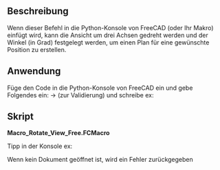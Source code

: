 <languages/>
{{Macro/de
|Name=Ansicht frei drehen
|Icon=Text_console_python.png
|Description=Wenn dieser Befehl in die Python-Konsole von FreeCAD (oder Ihr Makro) eingefügt wird, kann man die Ansicht um drei Achsen drehen und den Winkel (in Grad) festlegen, um einen Plan in einer gewünschten Position zu erstellen.
|Author=Yorik
|Version=01.00
|Date=2010-11-17
|FCVersion=Alle
|SeeAlso=[[Macro Rotate View/de|Makro Rotate View]] [[File:Macro Rotate View view 90 Degrees.png|24px]]<br />[[Macro_Rotate_ViewAxonometric/de|Makro Rotate ViewAxonometric]] [[File:Macro_Rotate_View_with_Y_pointing_upwards_.png|24px]] [[File:Macro_Rotate_View_with_Z_pointing_upwards_.png|24px]]
}}

<span id="Description"></span>
==Beschreibung==

Wenn dieser Befehl in die Python-Konsole von FreeCAD (oder Ihr Makro) einfügt wird, kann die Ansicht um drei Achsen gedreht werden und der Winkel (in Grad) festgelegt werden, um einen Plan für eine gewünschte Position zu erstellen.

<span id="Usage"></span>
==Anwendung==

Füge den Code in die Python-Konsole von FreeCAD ein und gebe Folgendes ein: {{KEY|Enter}} → {{KEY|Enter}} (zur Validierung) und schreibe ex: {{ColoredText|{{Emphasis|RotateView(0,1,0,45)}} }}
<span id="Script"></span>
==Skript==

'''Macro_Rotate_View_Free.FCMacro'''

{{MacroCode|code=
#Paste in the Python console and tip ex:
#RotateView(0,1,0,45)
def RotateView(axisX=1.0,axisY=0.0,axisZ=0.0,angle=45.0):
    import math
    from pivy import coin
    try:
        cam = Gui.ActiveDocument.ActiveView.getCameraNode()
        rot = coin.SbRotation()
        rot.setValue(coin.SbVec3f(axisX,axisY,axisZ),math.radians(angle))
        nrot = cam.orientation.getValue() * rot
        cam.orientation = nrot
        print( axisX," ",axisY," ",axisZ," ",angle)
    except Exception:
        print( "Not ActiveView ")


}}

Tipp in der Konsole ex:

{{MacroCode|code=
RotateView(0,1,0,45)
}}

Wenn kein Dokument geöffnet ist, wird ein Fehler zurückgegeben

{{clear}}